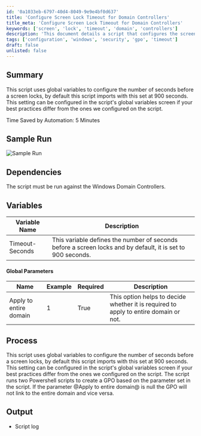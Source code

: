 ```yaml
---
id: '0a1033eb-6797-40d4-8049-9e9e4bf0d637'
title: 'Configure Screen Lock Timeout for Domain Controllers'
title_meta: 'Configure Screen Lock Timeout for Domain Controllers'
keywords: ['screen', 'lock', 'timeout', 'domain', 'controllers']
description: 'This document details a script that configures the screen lock timeout for Windows Domain Controllers using global variables. By default, the timeout is set to 900 seconds, but it can be adjusted according to your organization best practices. The script includes parameters for applying the settings to the entire domain and logs the output for review.'
tags: ['configuration', 'windows', 'security', 'gpo', 'timeout']
draft: false
unlisted: false
---
```

## Summary

This script uses global variables to configure the number of seconds before a screen locks, by default this script imports with this set at 900 seconds. This setting can be configured in the script's global variables screen if your best practices differ from the ones we configured on the script.

Time Saved by Automation: 5 Minutes

## Sample Run

![Sample Run](../../../static/img/GPO---Create-Screen-Lock-Policy-Globals/image_1.png)

## Dependencies

The script must be run against the Windows Domain Controllers.

## Variables

| Variable Name     | Description                                                                                       |
|-------------------|---------------------------------------------------------------------------------------------------|
| Timeout-Seconds   | This variable defines the number of seconds before a screen locks and by default, it is set to 900 seconds. |

#### Global Parameters

| Name                          | Example | Required | Description                                                                                   |
|-------------------------------|---------|----------|-----------------------------------------------------------------------------------------------|
| Apply to entire domain        | 1       | True     | This option helps to decide whether it is required to apply to entire domain or not.          |

## Process

This script uses global variables to configure the number of seconds before a screen locks, by default this script imports with this set at 900 seconds. This setting can be configured in the script's global variables screen if your best practices differ from the ones we configured on the script. The script runs two Powershell scripts to create a GPO based on the parameter set in the script. If the parameter @Apply to entire domain@ is null the GPO will not link to the entire domain and vice versa.

## Output

- Script log












